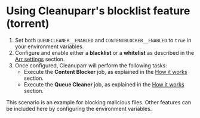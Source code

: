 
# Using Cleanuparr's blocklist feature (torrent)

1. Set both `QUEUECLEANER__ENABLED` and `CONTENTBLOCKER__ENABLED` to `true` in your environment variables.
2. Configure and enable either a **blacklist** or a **whitelist** as described in the [Arr settings](/docs/category/arrs-settings) section.
3. Once configured, Cleanuparr will perform the following tasks:
   - Execute the **Content Blocker** job, as explained in the [How it works](/docs/how_it_works) section.
   - Execute the **Queue Cleaner** job, as explained in the [How it works](/docs/how_it_works) section.

<Note>
    This scenario is an example for blocking malicious files. Other features can be included here by configuring the environment variables.
</Note>